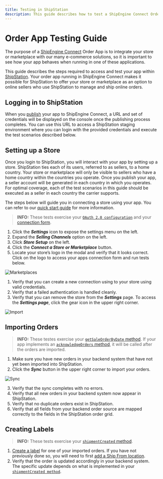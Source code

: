 ```yaml
---
title: Testing in ShipStation
description: This guide describes how to test a ShipEngine Connect Order app within ShipStation.
---
```


Order App Testing Guide
=========================
The purpose of a [ShipEngine Connect](./../../index.mdx) Order App is to integrate your store or marketplace
with our many e-commerce solutions, so it is important to see how your app behaves when running in one of these applications.

This guide describes the steps required to access and test your app within
[ShipStation](http://www.shipstation.com). Your order app running in ShipEngine Connect makes it possible for ShipStation to
offer your store or marketplace as an option to online sellers who use ShipStation to manage and ship online orders.

## Logging in to ShipStation
When you [publish](./../cli.mdx#publish-your-app) your app to ShipEngine Connect, a URL and set of credentials will be displayed on the console
once the publishing process completes. You can use this URL to access a ShipStation staging environment where you can
login with the provided credentials and execute the test scenarios described below.

## Setting up a Store
Once you login to ShipStation, you will interact with your app by setting up a store.
ShipStation ties each of its users, referred to as sellers, to a home country. Your store or marketplace will only be
visible to sellers who have a home country within the countries you operate. Once you publish your app, a seller account
will be generated in each country in which you operates. For optimal coverage, each of the test scenarios in this guide should be executed as a seller in each
country the carrier supports.

The steps below will guide you in connecting a store using your app.
You can refer to our [quick start guide](https://help.shipstation.com/hc/en-us/articles/360026151511-Quickstart-Account-Setup)
for more information.

> **INFO:** These tests exercise your [`OAuth 2.0 configuration`](./../oauth) and your
> [connection form](./../v1/reference/forms.mdx#connect-form).

1. Click the **_Settings_** icon to expose the settings menu on the left.
2. Expand the **_Selling Channels_** option on the left.
3. Click **_Store Setup_** on the left.
4. Click the **_Connect a Store or Marketplace_** button.
5. Locate your store’s logo in the modal and verify that it looks correct. Click on the logo to access your apps
connection form and run tests below.

![Marketplaces](/img/testing/marketplaces.png)

1. Verify that you can create a new connection using to your store using valid credentials.
2. Verify that a failed authentication is handled cleanly.
3. Verify that you can remove the store from the _**Settings**_ page.
To access the _**Settings page**_, click the gear icon in the upper right corner.

![Import](/img/testing/gear.png)

## Importing Orders

> **INFO:** These testes exercise your [`getSaleOrderByDate` method](./../v1/reference/methods/get-sales-orders-by-date.mdx).
If your app implements an [`acknowledgeOrders` method](./../v1/reference/methods/acknowledge-orders.mdx), it will be called
after the orders are imported.

1. Make sure you have new orders in your backend system that have not yet been imported into ShipStation.
2. Click the **_Sync_** button in the upper right corner to import your orders.

![Sync](/img/testing/sync.png)


3. Verify that the sync completes with no errors.
4. Verify that all new orders in your backend system now appear in ShipStation.
5. Verify that no duplicate orders exist in ShipStation.
6. Verify that all fields from your backend order source are mapped correctly to the fields in the ShipStation order grid.


## Creating Labels
> **INFO:** These tests exercise your [`shipmentCreated` method](./../v1/reference/methods/shipment-created.mdx).

1. [Create a label](https://help.shipstation.com/hc/en-us/articles/360026157651-Create-Single-Labels) for one of your imported orders. If you have not previously done so, you will need to first [add a Ship From location](https://help.shipstation.com/hc/en-us/articles/360026157571-Set-Ship-From-Return-Address).
2. Verify that the order is updated accordingly in your backend system. The specific update depends on what is implemented
in your [`shipmentCreated method`](./../v1/reference/methods/shipment-created).
